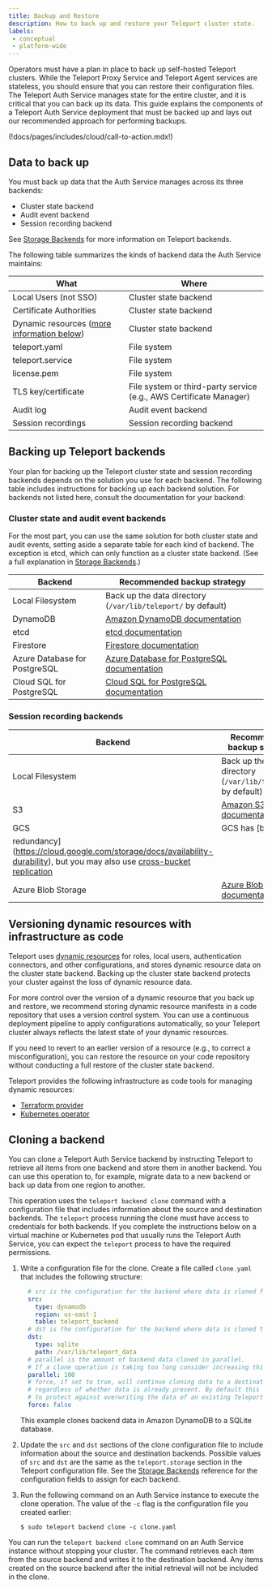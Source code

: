 ```yaml
---
title: Backup and Restore
description: How to back up and restore your Teleport cluster state.
labels:
 - conceptual
 - platform-wide
---
```


Operators must have a plan in place to back up self-hosted Teleport clusters.
While the Teleport Proxy Service and Teleport Agent services are stateless, you
should ensure that you can restore their configuration files. The Teleport Auth
Service manages state for the entire cluster, and it is critical that you can
back up its data. This guide explains the components of a Teleport Auth Service
deployment that must be backed up and lays out our recommended approach for
performing backups. 

(!docs/pages/includes/cloud/call-to-action.mdx!)

## Data to back up

You must back up data that the Auth Service manages across its three backends:

- Cluster state backend
- Audit event backend
- Session recording backend

See [Storage Backends](../../../reference/backends.mdx) for more information on
Teleport backends.

The following table summarizes the kinds of backend data the Auth Service
maintains:

| What | Where |
| - | - |
| Local Users (not SSO) | Cluster state backend |
| Certificate Authorities | Cluster state backend |
| Dynamic resources ([more information below](#versioning-dynamic-resources-with-infrastructure-as-code)) | Cluster state backend |
| teleport.yaml | File system |
| teleport.service | File system |
| license.pem | File system |
| TLS key/certificate | File system or third-party service (e.g., AWS Certificate Manager)|
| Audit log | Audit event backend |
| Session recordings | Session recording backend |

## Backing up Teleport backends

Your plan for backing up the Teleport cluster state and session recording
backends depends on the solution you use for each backend. The following table
includes instructions for backing up each backend solution. For backends not
listed here, consult the documentation for your backend:

### Cluster state and audit event backends

For the most part, you can use the same solution for both cluster state and
audit events, setting aside a separate table for each kind of backend. The
exception is etcd, which can only function as a cluster state backend. (See a
full explanation in [Storage Backends](../../../reference/backends.mdx#etcd).)

| Backend | Recommended backup strategy |
| - | - |
| Local Filesystem | Back up the data directory (`/var/lib/teleport/` by default) |
| DynamoDB | [Amazon DynamoDB documentation](https://docs.aws.amazon.com/amazondynamodb/latest/developerguide/BackupRestore.html) |
| etcd | [etcd documentation](https://etcd.io/docs/v2.3/admin_guide/#disaster-recovery) |
| Firestore | [Firestore documentation](https://firebase.google.com/docs/database/backups) |
| Azure Database for PostgreSQL | [Azure Database for PostgreSQL documentation](https://learn.microsoft.com/en-us/azure/backup/backup-azure-database-postgresql) |
| Cloud SQL for PostgreSQL | [Cloud SQL for PostgreSQL documentation](https://cloud.google.com/sql/docs/postgres/backup-recovery/backups) |

### Session recording backends

| Backend | Recommended backup strategy |
| - | - |
| Local Filesystem | Back up the data directory (`/var/lib/teleport/` by default) |
| S3 | [Amazon S3 documentation](https://docs.aws.amazon.com/aws-backup/latest/devguide/s3-backups.html) |
| GCS | GCS has [built-in
redundancy](https://cloud.google.com/storage/docs/availability-durability), but you may also use [cross-bucket replication](https://cloud.google.com/storage/docs/using-cross-bucket-replication) |
| Azure Blob Storage | [Azure Blob backup documentation](https://learn.microsoft.com/en-us/azure/backup/blob-backup-overview)|

## Versioning dynamic resources with infrastructure as code

Teleport uses [dynamic
resources](../../infrastructure-as-code/infrastructure-as-code.mdx) for roles,
local users, authentication connectors, and other configurations, and stores
dynamic resource data on the cluster state backend. Backing up the cluster
state backend protects your cluster against the loss of dynamic resource data.

For more control over the version of a dynamic resource that you back up and
restore, we recommend storing dynamic resource manifests in a code repository
that uses a version control system. You can use a continuous deployment pipeline
to apply configurations automatically, so your Teleport cluster always reflects
the latest state of your dynamic resources. 

If you need to revert to an earlier version of a resource (e.g., to correct a
misconfiguration), you can restore the resource on your code repository without
conducting a full restore of the cluster state backend.

Teleport provides the following infrastructure as code tools for managing
dynamic resources:

- [Terraform
  provider](../../infrastructure-as-code/terraform-provider/terraform-provider.mdx)
- [Kubernetes
  operator](../../infrastructure-as-code/teleport-operator/teleport-operator.mdx)

## Cloning a backend

You can clone a Teleport Auth Service backend by instructing Teleport to
retrieve all items from one backend and store them in another backend. You can
use this operation to, for example, migrate data to a new backend or back up
data from one region to another. 

This operation uses the `teleport backend clone` command with a configuration
file that includes information about the source and destination backends. The
`teleport` process running the clone must have access to credentials for both
backends. If you complete the instructions below on a virtual machine or
Kubernetes pod that usually runs the Teleport Auth Service, you can expect the
`teleport` process to have the required permissions.

1. Write a configuration file for the clone. Create a file called `clone.yaml`
   that includes the following structure:

   ```yaml
     # src is the configuration for the backend where data is cloned from.
     src: 
       type: dynamodb
       region: us-east-1
       table: teleport_backend
     # dst is the configuration for the backend where data is cloned to.
     dst:
       type: sqlite
       path: /var/lib/teleport_data
     # parallel is the amount of backend data cloned in parallel.
     # If a clone operation is taking too long consider increasing this value.
     parallel: 100
     # force, if set to true, will continue cloning data to a destination
     # regardless of whether data is already present. By default this is false
     # to protect against overwriting the data of an existing Teleport cluster.
     force: false
   ```

   This example clones backend data in Amazon DynamoDB to a SQLite database.

1. Update the `src` and `dst` sections of the clone configuration file to
   include information about the source and destination backends. Possible
   values of `src` and `dst` are the same as the `teleport.storage` section in
   the Teleport configuration file. See the [Storage
   Backends](../../../reference/backends.mdx) reference for the configuration
   fields to assign for each backend.

1. Run the following command on an Auth Service instance to execute the clone
   operation. The value of the `-c` flag is the configuration file you created
   earlier:
   
   ```code
   $ sudo teleport backend clone -c clone.yaml
   ```

You can run the `teleport backend clone` command on an Auth Service instance
without stopping your cluster. The command retrieves each item from the source
backend and writes it to the destination backend. Any items created on the
source backend after the initial retrieval will not be included in the clone.

